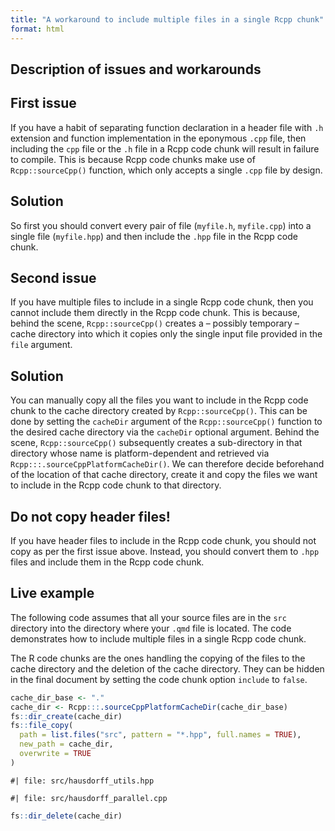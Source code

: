 ```yaml
---
title: "A workaround to include multiple files in a single Rcpp chunk"
format: html
---
```


## Description of issues and workarounds

::: {.callout-important}
## First issue
If you have a habit of separating function declaration in a header file with
`.h` extension and function implementation in the eponymous `.cpp` file, then
including the `cpp` file or the `.h` file in a Rcpp code chunk will result in
failure to compile. This is because Rcpp code chunks make use of
`Rcpp::sourceCpp()` function, which only accepts a single `.cpp` file by design.
:::

::: {.callout-tip}
## Solution
So first you should convert every pair of file (`myfile.h`, `myfile.cpp`) into a
single file (`myfile.hpp`) and then include the `.hpp` file in the Rcpp code
chunk.
:::

::: {.callout-important}
## Second issue
If you have multiple files to include in a single Rcpp code chunk, then you
cannot include them directly in the Rcpp code chunk. This is because, behind the scene, `Rcpp::sourceCpp()` creates a -- possibly temporary -- cache directory into which it copies only the single input file provided in the `file` argument.
:::

::: {.callout-tip}
## Solution
You can manually copy all the files you want to include in the Rcpp code chunk
to the cache directory created by `Rcpp::sourceCpp()`. This can be done by
setting the `cacheDir` argument of the `Rcpp::sourceCpp()` function to the
desired cache directory via the `cacheDir` optional argument. Behind the scene,
`Rcpp::sourceCpp()` subsequently creates a sub-directory in that directory whose
name is platform-dependent and retrieved via
`Rcpp:::.sourceCppPlatformCacheDir()`. We can therefore decide beforehand of the
location of that cache directory, create it and copy the files we want to
include in the Rcpp code chunk to that directory.
:::

::: {.callout-note}
## Do not copy header files!
If you have header files to include in the Rcpp code chunk, you should not copy
as per the first issue above. Instead, you should convert them to `.hpp` files
and include them in the Rcpp code chunk.
:::

## Live example

The following code assumes that all your source files are in the `src`
directory into the directory where your `.qmd` file is located. The code
demonstrates how to include multiple files in a single Rcpp code chunk.

The R code chunks are the ones handling the copying of the files to the cache
directory and the deletion of the cache directory. They can be hidden in the
final document by setting the code chunk option `include` to `false`.

```r
cache_dir_base <- "."
cache_dir <- Rcpp:::.sourceCppPlatformCacheDir(cache_dir_base)
fs::dir_create(cache_dir)
fs::file_copy(
  path = list.files("src", pattern = "*.hpp", full.names = TRUE), 
  new_path = cache_dir, 
  overwrite = TRUE
)
```

```Rcpp
#| file: src/hausdorff_utils.hpp
```

```Rcpp
#| file: src/hausdorff_parallel.cpp
```

```r
fs::dir_delete(cache_dir)
```
